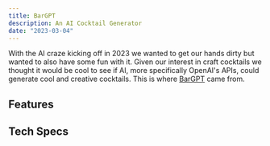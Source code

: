 ```yaml
---
title: BarGPT
description: An AI Cocktail Generator
date: "2023-03-04"
---
```


With the AI craze kicking off in 2023 we wanted to get our hands dirty but wanted to also have some fun with it.
Given our interest in craft cocktails we thought it would be cool to see if AI, more specifically OpenAI's APIs, 
could generate cool and creative cocktails.  This is where [BarGPT](https://www.bargpt.app) came from.

## Features

## Tech Specs

